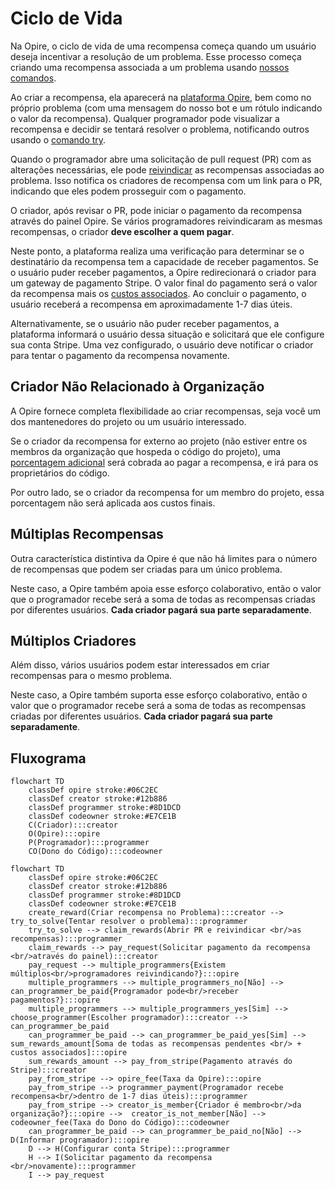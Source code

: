 # Ciclo de Vida

Na Opire, o ciclo de vida de uma recompensa começa quando um usuário deseja incentivar a resolução de um problema. Esse processo começa criando uma recompensa associada a um problema usando [nossos comandos](/overview/commands#create-reward).

Ao criar a recompensa, ela aparecerá na [plataforma Opire](https://app.opire.dev), bem como no próprio problema (com uma mensagem do nosso bot e um rótulo indicando o valor da recompensa). Qualquer programador pode visualizar a recompensa e decidir se tentará resolver o problema, notificando outros usando o [comando try](/overview/commands#try-to-solve-the-issue).

Quando o programador abre uma solicitação de pull request (PR) com as alterações necessárias, ele pode [reivindicar](/overview/commands#claim-rewards-associated-with-an-issue) as recompensas associadas ao problema. Isso notifica os criadores de recompensa com um link para o PR, indicando que eles podem prosseguir com o pagamento.

O criador, após revisar o PR, pode iniciar o pagamento da recompensa através do painel Opire. Se vários programadores reivindicaram as mesmas recompensas, o criador **deve escolher a quem pagar**.

Neste ponto, a plataforma realiza uma verificação para determinar se o destinatário da recompensa tem a capacidade de receber pagamentos. Se o usuário puder receber pagamentos, a Opire redirecionará o criador para um gateway de pagamento Stripe. O valor final do pagamento será o valor da recompensa mais os [custos associados](/rewards/pricing#minimum-price-and-costs). Ao concluir o pagamento, o usuário receberá a recompensa em aproximadamente 1-7 dias úteis.

Alternativamente, se o usuário não puder receber pagamentos, a plataforma informará o usuário dessa situação e solicitará que ele configure sua conta Stripe. Uma vez configurado, o usuário deve notificar o criador para tentar o pagamento da recompensa novamente.

## Criador Não Relacionado à Organização

A Opire fornece completa flexibilidade ao criar recompensas, seja você um dos mantenedores do projeto ou um usuário interessado.

Se o criador da recompensa for externo ao projeto (não estiver entre os membros da organização que hospeda o código do projeto), uma [porcentagem adicional](/rewards/pricing#percentage-for-code-owner) será cobrada ao pagar a recompensa, e irá para os proprietários do código.

Por outro lado, se o criador da recompensa for um membro do projeto, essa porcentagem não será aplicada aos custos finais.

## Múltiplas Recompensas

Outra característica distintiva da Opire é que não há limites para o número de recompensas que podem ser criadas para um único problema.

Neste caso, a Opire também apoia esse esforço colaborativo, então o valor que o programador recebe será a soma de todas as recompensas criadas por diferentes usuários. **Cada criador pagará sua parte separadamente**.

## Múltiplos Criadores

Além disso, vários usuários podem estar interessados em criar recompensas para o mesmo problema.

Neste caso, a Opire também suporta esse esforço colaborativo, então o valor que o programador recebe será a soma de todas as recompensas criadas por diferentes usuários. **Cada criador pagará sua parte separadamente**.

## Fluxograma

```mermaid
flowchart TD
    classDef opire stroke:#06C2EC
    classDef creator stroke:#12b886
    classDef programmer stroke:#8D1DCD
    classDef codeowner stroke:#E7CE1B
    C(Criador):::creator
    O(Opire):::opire
    P(Programador):::programmer
    CO(Dono do Código):::codeowner
```

```mermaid
flowchart TD
    classDef opire stroke:#06C2EC
    classDef creator stroke:#12b886
    classDef programmer stroke:#8D1DCD
    classDef codeowner stroke:#E7CE1B
    create_reward(Criar recompensa no Problema):::creator --> try_to_solve(Tentar resolver o problema):::programmer
    try_to_solve --> claim_rewards(Abrir PR e reivindicar <br/>as recompensas):::programmer
    claim_rewards --> pay_request(Solicitar pagamento da recompensa <br/>através do painel):::creator
    pay_request --> multiple_programmers{Existem múltiplos<br/>programadores reivindicando?}:::opire
    multiple_programmers --> multiple_programmers_no[Não] --> can_programmer_be_paid{Programador pode<br/>receber pagamentos?}:::opire
    multiple_programmers --> multiple_programmers_yes[Sim] --> choose_programmer(Escolher programador):::creator --> can_programmer_be_paid
    can_programmer_be_paid --> can_programmer_be_paid_yes[Sim] --> sum_rewards_amount[Soma de todas as recompensas pendentes <br/> + custos associados]:::opire
    sum_rewards_amount --> pay_from_stripe(Pagamento através do Stripe):::creator
    pay_from_stripe --> opire_fee(Taxa da Opire):::opire
    pay_from_stripe --> programmer_payment(Programador recebe recompensa<br/>dentro de 1-7 dias úteis):::programmer
    pay_from_stripe --> creator_is_member{Criador é membro<br/>da organização?}:::opire -->  creator_is_not_member[Não] --> codeowner_fee(Taxa do Dono do Código):::codeowner
    can_programmer_be_paid --> can_programmer_be_paid_no[Não] --> D(Informar programador):::opire
    D --> H(Configurar conta Stripe):::programmer
    H --> I(Solicitar pagamento da recompensa <br/>novamente):::programmer
    I --> pay_request
```
